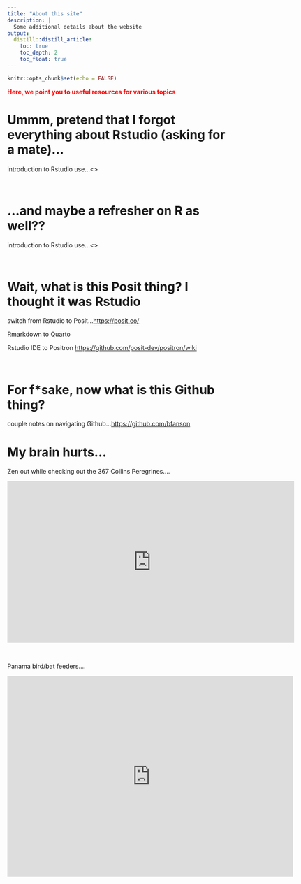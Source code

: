 ```yaml
---
title: "About this site"
description: |
  Some additional details about the website
output:
  distill::distill_article:
    toc: true
    toc_depth: 2
    toc_float: true
---
```


```r
knitr::opts_chunk$set(echo = FALSE)
```

[**Here, we point you to useful resources for various topics**]{style="color:red;"}

# Ummm, pretend that I forgot everything about Rstudio (asking for a mate)...

introduction to Rstudio use...\<\>

<br>

# ...and maybe a refresher on R as well??

introduction to Rstudio use...\<\>

<br>

# Wait, what is this Posit thing? I thought it was Rstudio

switch from Rstudio to Posit...<https://posit.co/>

Rmarkdown to Quarto

Rstudio IDE to Positron <https://github.com/posit-dev/positron/wiki>

<br>

# For f\*sake, now what is this Github thing?

couple notes on navigating Github...<https://github.com/bfanson>

# My brain hurts...

Zen out while checking out the 367 Collins Peregrines....

<iframe width="657" height="370" src="https://www.youtube.com/embed/VLLNNTjaSEA" title="367 Collins Falcons 2024 - South facing" frameborder="0" allow="accelerometer; autoplay; clipboard-write; encrypted-media; gyroscope; picture-in-picture; web-share" referrerpolicy="strict-origin-when-cross-origin" allowfullscreen></iframe>

<br>

Panama bird/bat feeders....

<iframe width="654" height="460" src="https://www.youtube.com/embed/VfFfS64rtZE" title="Panama Fruit Feeder Cam at Canopy Lodge powered by EXPLORE.org" frameborder="0" allow="accelerometer; autoplay; clipboard-write; encrypted-media; gyroscope; picture-in-picture; web-share" referrerpolicy="strict-origin-when-cross-origin" allowfullscreen></iframe>


<br>


